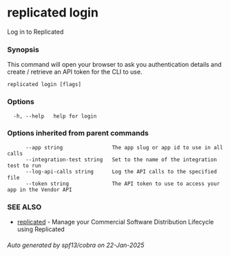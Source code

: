 # replicated login

Log in to Replicated

### Synopsis

This command will open your browser to ask you authentication details and create / retrieve an API token for the CLI to use.

```
replicated login [flags]
```

### Options

```
  -h, --help   help for login
```

### Options inherited from parent commands

```
      --app string                The app slug or app id to use in all calls
      --integration-test string   Set to the name of the integration test to run
      --log-api-calls string      Log the API calls to the specified file
      --token string              The API token to use to access your app in the Vendor API
```

### SEE ALSO

* [replicated](replicated)	 - Manage your Commercial Software Distribution Lifecycle using Replicated

###### Auto generated by spf13/cobra on 22-Jan-2025
